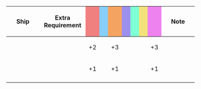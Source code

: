 {|class="wikitable" style="width:100%; text-align: center; vertical-align: middle;"
|-
! style="width: 20%;" | Ship
! style="width: 25%;" | Extra Requirement
! style="width: 5%; background-color: lightcoral;" | {{Firepower}}
! style="width: 5%; background-color: lightskyblue;" | {{Torpedo}}
! style="width: 5%; background-color: sandybrown;" | {{AA}}
! style="width: 5%; background-color: #9C8FEE;" | {{ASW}}
! style="width: 5%; background-color: #7fffd4;" | {{LOS}}
! style="width: 5%; background-color: #F2E279;" | {{Armor}}
! style="width: 5%; background-color: violet;" | {{Evasion}}
! style="width: 20%;" | Note
|-
! {{ShipLink|Houston}}
| style="text-align:left;" | 
| +2 || || +3 || || || || +3
| style="text-align:left;" | 
|-
! {{ShipLink|Iowa|South Dakota|Colorado|Saratoga|Intrepid|Gambier Bay|Atlanta|Helena|text=US Ships|link_category=USN Vessels}}<br />{{ShipLink|Warspite|Nelson|Ark Royal|text=British Ships|link_category=Royal Navy Vessels}}
| style="text-align:left;" | 
| +1 || || +1 || || || || +1
| style="text-align:left;" | 
|-
|}